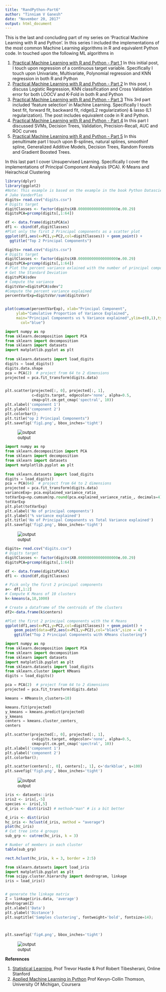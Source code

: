 ```yaml
---
title: "RandPython-Part6"
author: "Tinniam V Ganesh"
date: "November 20, 2017"
output: html_document
---
```



This is the last and concluding part of my series on 'Practical Machine Learning with
R and Python'. In this series I  included the implementations of the most common
Machine Learning algorithms in R and equivalent Python code. In touched upon
the following ML algorithms in
 

1. [Practical Machine Learning with R and Python - Part 1](https://gigadom.wordpress.com/2017/10/06/practical-machine-learning-with-r-and-python-part-1/)
In this initial post, I touch upon regression of a continuous target variable. Specifically I touch upon Univariate, Multivariate, Polynomial regression and KNN regression in both R and Python
2. [Practical Machine Learning with R and Python - Part 2](https://gigadom.wordpress.com/2017/10/13/practical-machine-learning-with-r-and-python-part-2/)
In this post, I discuss Logistic Regression, KNN classification and Cross Validation error for both LOOCV and K-Fold in both R and Python 
3. [Practical Machine Learning with R and Python - Part 3](https://gigadom.wordpress.com/2017/10/20/practical-machine-learning-with-r-and-python-part-3/)
This 3rd part included 'feature selection' in Machine Learning. Specifically I touch best fit, forward fit, backward fit, ridge(L2 regularization) & lasso (L1 regularization). The post includes equivalent code in R and Python. 
4. [Practical Machine Learning with R and Python - Part 4](https://gigadom.wordpress.com/2017/10/29/practical-machine-learning-with-r-and-python-part-4/)
In this part I discussed SVMs, Decision Trees, Validation, Precision-Recall, AUC and  ROC curves
5. [Practical Machine Learning with R and Python - Part 5](https://gigadom.wordpress.com/2017/11/07/practical-machine-learning-with-r-and-python-part-5/)
In this penultimate part I touch upon B-splines, natural splines, smoothinf spline,
Generalized Additive Models, Decision Trees, Random Forests and Gradient Boosted Trees.

In this last part I cover Unsupervised Learning. Specifically I cover the implementations
of Principal Component Analysis (PCA). K-Means and Heirachical Clustering

```r
library(dplyr)
library(ggplot2)
#Note: This example is based on the example in the book Python Datascience handbook by 
# Jake VanderPlas
digits= read.csv("digits.csv")
# Digits target
digitClasses <- factor(digits$X0.000000000000000000e.00.29)
digitsPCA=prcomp(digits[,1:64])

df <- data.frame(digitsPCA$x)
df1 <- cbind(df,digitClasses)
#Plot only the first 2 Principal components as a scatter plot
ggplot(df1,aes(x=PC1,y=PC2,col=digitClasses)) + geom_point() +
  ggtitle("Top 2 Principal Components")


```

```r
digits= read.csv("digits.csv")
# Digits target
digitClasses <- factor(digits$X0.000000000000000000e.00.29)
digitsPCA=prcomp(digits[,1:64])
# Plot the percent variance exlained with the number of principal components
# Get the Standard Deviation
digitsPCA$sdev
# Compute the variance
digitsVar=digitsPCA$sdev^2
#Compute the percent variance explained
percentVarExp=digitsVar/sum(digitsVar)


plot(cumsum(percentVarExp), xlab="Principal Component", 
     ylab="Cumulative Proportion of Variance Explained", 
     main="Principal Components vs % Variance explained",ylim=c(0,1),type='l',lwd=2,
       col="blue")
```



```python
import numpy as np
from sklearn.decomposition import PCA
from sklearn import decomposition
from sklearn import datasets
import matplotlib.pyplot as plt
  
from sklearn.datasets import load_digits
digits = load_digits()
digits.data.shape
pca = PCA(2)  # project from 64 to 2 dimensions
projected = pca.fit_transform(digits.data)


plt.scatter(projected[:, 0], projected[:, 1],
            c=digits.target, edgecolor='none', alpha=0.5,
            cmap=plt.cm.get_cmap('spectral', 10))
plt.xlabel('component 1')
plt.ylabel('component 2')
plt.colorbar();
plt.title("op 2 Principal Components")
plt.savefig('fig1.png', bbox_inches='tight')
```
![output](fig1.png)

```python
import numpy as np
from sklearn.decomposition import PCA
from sklearn import decomposition
from sklearn import datasets
import matplotlib.pyplot as plt
  
from sklearn.datasets import load_digits
digits = load_digits()
pca = PCA(64)  # project from 64 to 2 dimensions
projected = pca.fit_transform(digits.data)
varianceExp= pca.explained_variance_ratio_
totVarExp=np.cumsum(np.round(pca.explained_variance_ratio_, decimals=4)*100)
totVarExp
plt.plot(totVarExp)
plt.xlabel('No of principal components')
plt.ylabel('% variance explained')
plt.title('No of Principal Components vs Total Variance explained')
plt.savefig('fig2.png', bbox_inches='tight')
```


![output](fig2.png)

```r
digits= read.csv("digits.csv")
# Digits target
digitClasses <- factor(digits$X0.000000000000000000e.00.29)
digitsPCA=prcomp(digits[,1:64])

df <- data.frame(digitsPCA$x)
df1 <- cbind(df,digitClasses)

# Pick only the first 2 principal components
a<- df[,1:2]
# Compute K Means of 10 clusters
k<-kmeans(a,10,1000)

# Create a dataframe of the centroids of the clusters
df2<-data.frame(k$centers)

#Plot the first 2 principal components with the K Means
ggplot(df1,aes(x=PC1,y=PC2,col=digitClasses)) + geom_point() +
    geom_point(data=df2,aes(x=PC1,y=PC2),col="black",size = 4) + 
    ggtitle("Top 2 Principal Components with KMeans clustering") 
```

```python
import numpy as np
from sklearn.decomposition import PCA
from sklearn import decomposition
from sklearn import datasets
import matplotlib.pyplot as plt
from sklearn.datasets import load_digits
from sklearn.cluster import KMeans
digits = load_digits()

pca = PCA(2)  # project from 64 to 2 dimensions
projected = pca.fit_transform(digits.data)

kmeans = KMeans(n_clusters=10)

kmeans.fit(projected)
y_kmeans = kmeans.predict(projected)
y_kmeans
centers = kmeans.cluster_centers_
centers

plt.scatter(projected[:, 0], projected[:, 1],
            c=digits.target, edgecolor='none', alpha=0.5,
            cmap=plt.cm.get_cmap('spectral', 10))
plt.xlabel('component 1')
plt.ylabel('component 2')
plt.colorbar();

plt.scatter(centers[:, 0], centers[:, 1], c='darkblue', s=100)
plt.savefig('fig3.png', bbox_inches='tight')
```


![output](fig3.png)

```r
iris <- datasets::iris
iris2 <- iris[,-5]
species <- iris[,5]
d_iris <- dist(iris2) # method="man" # is a bit better

d_iris <- dist(iris)
hc_iris <- hclust(d_iris, method = "average")
plot(hc_iris)
# Cut tree into 4 groups
sub_grp <- cutree(hc_iris, k = 3)

# Number of members in each cluster
table(sub_grp)

rect.hclust(hc_iris, k = 3, border = 2:5)

```




```python
from sklearn.datasets import load_iris
import matplotlib.pyplot as plt
from scipy.cluster.hierarchy import dendrogram, linkage
iris = load_iris()


# generate the linkage matrix
Z = linkage(iris.data, 'average')
dendrogram(Z)
plt.xlabel('Data')
plt.ylabel('Distance')
plt.suptitle('Samples clustering', fontweight='bold', fontsize=14);



plt.savefig('fig4.png', bbox_inches='tight')
```

![output](fig4.png)


**References**

1. [Statistical Learning](https://lagunita.stanford.edu/courses/HumanitiesandScience/StatLearning/Winter2015/about), Prof Trevor Hastie & Prof Robert Tibesherani, Online Stanford
2. [Applied Machine Learning in Python](https://www.coursera.org/learn/python-machine-learning) Prof Kevyn-Collin Thomson, University Of Michigan, Coursera